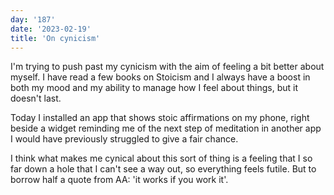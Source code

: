 ```yaml
---
day: '187'
date: '2023-02-19'
title: 'On cynicism'
---
```


I'm trying to push past my cynicism with the aim of feeling a bit better about myself. I have read a few books on Stoicism and I always have a boost in both my mood and my ability to manage how I feel about things, but it doesn't last.

Today I installed an app that shows stoic affirmations on my phone, right beside a widget reminding me of the next step of meditation in another app I would have previously struggled to give a fair chance.

I think what makes me cynical about this sort of thing is a feeling that I so far down a hole that I can't see a way out, so everything feels futile. But to borrow half a quote from AA: 'it works if you work it'.

